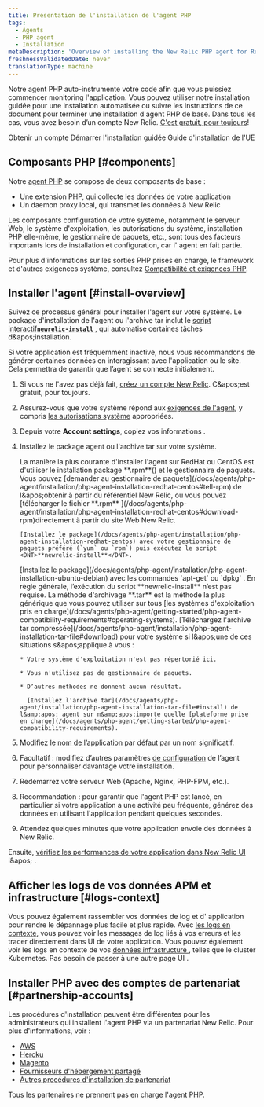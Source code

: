 ```yaml
---
title: Présentation de l'installation de l'agent PHP
tags:
  - Agents
  - PHP agent
  - Installation
metaDescription: 'Overview of installing the New Relic PHP agent for RedHat, CentOS, Ubuntu, or Debian, or for the tar archive.'
freshnessValidatedDate: never
translationType: machine
---
```


Notre agent PHP auto-instrumente votre code afin que vous puissiez commencer monitoring l'application. Vous pouvez utiliser notre installation guidée pour une installation automatisée ou suivre les instructions de ce document pour terminer une installation d'agent PHP de base. Dans tous les cas, vous avez besoin d’un compte New Relic. [C'est gratuit, pour toujours](/docs/accounts/accounts-billing/new-relic-one-pricing-billing/new-relic-one-pricing-billing/#how-pricing-works)!

<ButtonGroup>
  <ButtonLink role="button" to="https://newrelic.com/signup" variant="primary">
    Obtenir un compte
  </ButtonLink>

  <ButtonLink role="button" to="https://one.newrelic.com/launcher/nr1-core.settings?pane=eyJuZXJkbGV0SWQiOiJ0dWNzb24ucGxnLWluc3RydW1lbnQtZXZlcnl0aGluZyJ9&cards[0]=eyJuZXJkbGV0SWQiOiJzZXR1cC1uZXJkbGV0cy5zZXR1cC1waHAtaW50ZWdyYXRpb24iLCJhY2NvdW50SWQiOjI2NDA0MDl9&platform[accountId]=1" variant="primary">
    Démarrer l'installation guidée
  </ButtonLink>

  <ButtonLink role="button" to="https://one.eu.newrelic.com/launcher/nr1-core.explorer?platform[accountId]=1&platform[$isFallbackTimeRange]=true&platform[timeRange][duration]=1800000&pane=eyJuZXJkbGV0SWQiOiJ0dWNzb24ucGxnLWluc3RydW1lbnQtZXZlcnl0aGluZyJ9&cards[0]=eyJuZXJkbGV0SWQiOiJzZXR1cC1uZXJkbGV0cy5zZXR1cC1waHAtaW50ZWdyYXRpb24iLCJhY2NvdW50SWQiOjI2NDA0MDl9&state=f79eeff7-ccd0-d779-67a7-62bbac6fc692" variant="primary">
    Guide d'installation de l'UE
  </ButtonLink>
</ButtonGroup>

## Composants PHP [#components]

Notre [agent PHP](/docs/agents/php-agent/getting-started/new-relic-php) se compose de deux composants de base :

* Une extension PHP, qui collecte les données de votre application
* Un daemon proxy local, qui transmet les données à New Relic

Les composants configuration de votre système, notamment le serveur Web, le système d'exploitation, les autorisations du système, installation PHP elle-même, le gestionnaire de paquets, etc., sont tous des facteurs importants lors de installation et configuration, car l' agent en fait partie.

Pour plus d'informations sur les sorties PHP prises en charge, le framework et d'autres exigences système, consultez [Compatibilité et exigences PHP](/docs/agents/php-agent/getting-started/php-agent-compatibility-requirements).

## Installer l'agent [#install-overview]

Suivez ce processus général pour installer l'agent sur votre système. Le package d'installation de l'agent ou l'archive tar inclut le [script interactif<DNT>**`newrelic-install`**</DNT> ](/docs/agents/php-agent/installation/newrelic-install-script), qui automatise certaines tâches d&amp;apos;installation.

<Callout variant="tip">
  Si votre application est fréquemment inactive, nous vous recommandons de générer certaines données en interagissant avec l'application ou le site. Cela permettra de garantir que l’agent se connecte initialement.
</Callout>

1. Si vous ne l'avez pas déjà fait, [créez un compte New Relic](https://newrelic.com/signup). C&amp;apos;est gratuit, pour toujours.

2. Assurez-vous que votre système répond aux [exigences de l'agent](/docs/agents/php-agent/getting-started/php-agent-compatibility-requirements), y compris [les autorisations système](/docs/agents/php-agent/getting-started/php-agent-compatibility-requirements#permissions) appropriées.

3. Depuis votre <DNT>**Account settings**</DNT>, copiez vos informations <InlinePopover type="licenseKey" />.

4. Installez le package agent ou l'archive tar sur votre système.

   <CollapserGroup>
     <Collapser id="install-redhat-centos" title="RedHat ou CentOS">
       La manière la plus courante d'installer l'agent sur RedHat ou CentOS est d'utiliser le installation package <DNT>**.rpm**</DNT>() et le gestionnaire de paquets. Vous pouvez [demander au gestionnaire de paquets](/docs/agents/php-agent/installation/php-agent-installation-redhat-centos#tell-rpm) de l&amp;apos;obtenir à partir du référentiel New Relic, ou vous pouvez [télécharger le fichier <DNT>**.rpm**</DNT> ](/docs/agents/php-agent/installation/php-agent-installation-redhat-centos#download-rpm)directement à partir du site Web New Relic.

       [Installez le package](/docs/agents/php-agent/installation/php-agent-installation-redhat-centos) avec votre gestionnaire de paquets préféré (`yum` ou `rpm`) puis exécutez le script <DNT>**newrelic-install**</DNT>.
     </Collapser>

     <Collapser id="intall-ubuntu-debian" title="Ubuntu ou Debian">
       [Installez le package](/docs/agents/php-agent/installation/php-agent-installation-ubuntu-debian) avec les commandes `apt-get` ou `dpkg` . En règle générale, l’exécution du script <DNT>**newrelic-install**</DNT> n’est pas requise.
     </Collapser>

     <Collapser id="install-tar" title="Archives de goudron">
       La méthode d'archivage <DNT>**.tar**</DNT> est la méthode la plus générique que vous pouvez utiliser sur tous [les systèmes d'exploitation pris en charge](/docs/agents/php-agent/getting-started/php-agent-compatibility-requirements#operating-systems). [Téléchargez l'archive tar compressée](/docs/agents/php-agent/installation/php-agent-installation-tar-file#download) pour votre système si l&amp;apos;une de ces situations s&amp;apos;applique à vous :

       * Votre système d'exploitation n'est pas répertorié ici.

       * Vous n'utilisez pas de gestionnaire de paquets.

       * D’autres méthodes ne donnent aucun résultat.

         [Installez l'archive tar](/docs/agents/php-agent/installation/php-agent-installation-tar-file#install) de l&amp;apos; agent sur n&amp;apos;importe quelle [plateforme prise en charge](/docs/agents/php-agent/getting-started/php-agent-compatibility-requirements).
     </Collapser>
   </CollapserGroup>

5. Modifiez le [nom de l’application](/docs/site/naming-your-application) par défaut par un nom significatif.

6. Facultatif : modifiez d’autres paramètres [de configuration](/docs/agents/php-agent/configuration/php-agent-configuration) de l’agent pour personnaliser davantage votre installation.

7. Redémarrez votre serveur Web (Apache, Nginx, PHP-FPM, etc.).

8. Recommandation : pour garantir que l'agent PHP est lancé, en particulier si votre application a une activité peu fréquente, générez des données en utilisant l'application pendant quelques secondes.

9. Attendez quelques minutes que votre application envoie des données à New Relic.

Ensuite, [vérifiez les performances de votre application dans New Relic UI](/docs/apm/applications-menu/monitoring/apm-overview-page) l&amp;apos; .

<InstallFeedback />

## Afficher les logs de vos données APM et infrastructure [#logs-context]

Vous pouvez également rassembler vos données de log et d' application pour rendre le dépannage plus facile et plus rapide. Avec [les logs en contexte](/docs/logs/logs-context/configure-logs-context-php/), vous pouvez voir les messages de log liés à vos erreurs et les tracer directement dans UI de votre application. Vous pouvez également voir les logs en contexte de vos [données infrastructure ](/docs/logs/forward-logs/forward-your-logs-using-infrastructure-agent/), telles que le cluster Kubernetes. Pas besoin de passer à une autre page UI .

## Installer PHP avec des comptes de partenariat [#partnership-accounts]

Les procédures d'installation peuvent être différentes pour les administrateurs qui installent l'agent PHP via un partenariat New Relic. Pour plus d'informations, voir :

* [AWS](/docs/accounts-partnerships/partnerships/partner-based-installation/amazon-web-services-aws-users)
* [Heroku](/docs/agents/php-agent/installation/php-agent-heroku)
* [Magento](/docs/accounts-partnerships/partnerships/partner-based-installation/log-install-new-relic-partners#magento)
* [Fournisseurs d'hébergement partagé](/docs/agents/php-agent/installation/install-php-agent-shared-hosting-service)
* [Autres procédures d'installation de partenariat](/docs/accounts-partnerships/partnerships/partner-based-installation/log-install-new-relic-partners)

Tous les partenaires ne prennent pas en charge l'agent PHP.